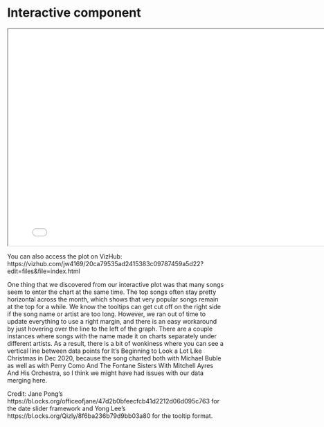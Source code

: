 # Interactive component

<iframe src="index_interactive.html" width="800" height="500"></iframe>

You can also access the plot on VizHub:
https://vizhub.com/jw4169/20ca79535ad2415383c09787459a5d22?edit=files&file=index.html

One thing that we discovered from our interactive plot was that many songs seem to enter the chart at the same time. The top songs often stay pretty horizontal across the month, which shows that very popular songs remain at the top for a while.
We know the tooltips can get cut off on the right side if the song name or artist are too long. However, we ran out of time to update everything to use a right margin, and there is an easy workaround by just hovering over the line to the left of the graph.
There are a couple instances where songs with the name made it on charts separately under different artists. As a result, there is a bit of wonkiness where you can see a vertical line between data points for It’s Beginning to Look a Lot Like Christmas in Dec 2020, because the song charted both with Michael Buble as well as with Perry Como And The Fontane Sisters With Mitchell Ayres And His Orchestra, so I think we might have had issues with our data merging here.

Credit: Jane Pong’s https://bl.ocks.org/officeofjane/47d2b0bfeecfcb41d2212d06d095c763 for the date slider framework and Yong Lee’s https://bl.ocks.org/Qizly/8f6ba236b79d9bb03a80 for the tooltip format.
